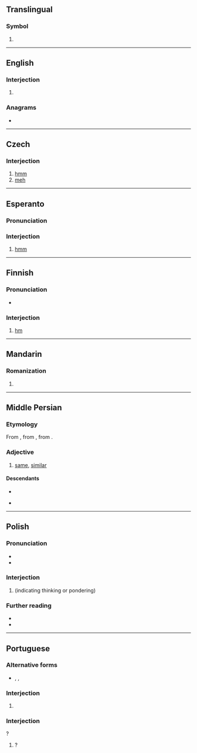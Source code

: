 {{also|HM|.hm|h'm|H.M.|ḥm|ḫm}}
==Translingual==

===Symbol===
{{head|mul|symbol}}

# {{SI-unit-abb2|hecto|meter|metre|[[length]]}}

----

==English==

===Interjection===
{{en-interj}}

# {{ngd|A shorter variant of {{m|en|hmm}}.}}

===Anagrams===
* {{anagrams|en|a=hm|MH}}

----

==Czech==

===Interjection===
{{head|cs|interjection}}

# [[hmm]]
# [[meh]]

----

==Esperanto==

===Pronunciation===
{{eo-IPA}}

===Interjection===
{{eo-interj}}

# [[hmm]]

----

==Finnish==

===Pronunciation===
* {{IPA|fi|[m̩]}}

===Interjection===
{{fi-int}}

# [[#English|hm]] {{gloss|expressing confusion, annoyance, etc.}}

----

==Mandarin==

===Romanization===
{{cmn-pinyin}}

# {{pinyin reading of|噷}}

----

==Middle Persian==

===Etymology===
From {{inh|pal|ira-pro|*hamHás}}, from {{inh|pal|iir-pro|*samHás}}, from {{der|pal|ine-pro|*somHós}}.

===Adjective===
{{head|pal|adjective}}

# [[same]], [[similar]]

====Descendants====
* {{desc|fa|هم}}
* {{desc|txb|ām|bor=1}} {{q|possibly}}

----

==Polish==

===Pronunciation===
* {{IPA|pl|hm̥}}
*  {{audio|pl|LL-Q809 (pol)-Olaf-hm.wav|Audio}}

===Interjection===
{{head|pl|interjection}}

# {{l|en|hm}} (indicating thinking or pondering)
#: {{syn|pl|hmm}}

===Further reading===
* {{R:pl:WSJP}}
* {{R:PWN}}

----

==Portuguese==

===Alternative forms===
* {{l|pt|hmm}}, {{l|pt|hmmm}}, {{l|pt|mmm}}

===Interjection===
{{pt-interj}}

# {{l|en|erm}} {{gloss|expression of uncertainty}}

===Interjection===
{{pt-interj}}?

# {{l|en|what}}?